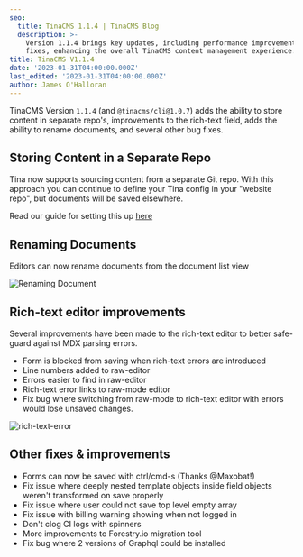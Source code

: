 ```yaml
---
seo:
  title: TinaCMS 1.1.4 | TinaCMS Blog
  description: >-
    Version 1.1.4 brings key updates, including performance improvements and bug
    fixes, enhancing the overall TinaCMS content management experience.
title: TinaCMS V1.1.4
date: '2023-01-31T04:00:00.000Z'
last_edited: '2023-01-31T04:00:00.000Z'
author: James O'Halloran
---
```


TinaCMS Version `1.1.4` (and `@tinacms/cli@1.0.7`) adds the ability to store content in separate repo's, improvements to the rich-text field, adds the ability to rename documents, and several other bug fixes.

## Storing Content in a Separate Repo

Tina now supports sourcing content from a separate Git repo. With this approach you can continue to define your Tina config in your "website repo", but documents will be saved elsewhere.

Read our guide for setting this up [here](https://tina.io/guides/tinacms/separate-content-repo/guide/ "Separate Content Repo Guide")

## Renaming Documents

Editors can now rename documents from the document list view

![Renaming Document](/img/blog/tina-v-1.1.4/edit-doc.png "Renaming Document")

## Rich-text editor improvements

Several improvements have been made to the rich-text editor to better safe-guard against MDX parsing errors.

* Form is blocked from saving when rich-text errors are introduced
* Line numbers added to raw-editor
* Errors easier to find in raw-editor
* Rich-text error links to raw-mode editor
* Fix bug where switching from raw-mode to rich-text editor with errors would lose unsaved changes.

![rich-text-error](/img/blog/tina-v-1.1.4/edit-rtf.png "rich-text-error")

## Other fixes & improvements

* Forms can now be saved with ctrl/cmd-s (Thanks @Maxobat!)
* Fix issue where deeply nested template objects inside field objects weren't transformed on save properly
* Fix issue where user could not save top level empty array
* Fix issue with billing warning showing when not logged in
* Don't clog CI logs with spinners
* More improvements to Forestry.io migration tool
* Fix bug where 2 versions of Graphql could be installed
